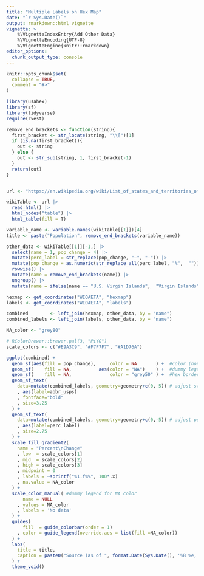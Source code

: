 ```yaml
---
title: "Multiple Labels on Hex Map"
date: "`r Sys.Date()`"
output: rmarkdown::html_vignette
vignette: >
    %\VignetteIndexEntry{Add Other Data}
    %\VignetteEncoding{UTF-8}
    %\VignetteEngine{knitr::rmarkdown}
editor_options: 
  chunk_output_type: console
---
```


```r
knitr::opts_chunk$set(
  collapse = TRUE,
  comment = "#>"
)
```



```r
library(usahex) 
library(sf)
library(tidyverse)
require(rvest)
```




```r
remove_end_brackets <- function(string){
  first_bracket <- str_locate(string, "\\[")[1]
  if (is.na(first_bracket)){
    out <- string 
  } else {
    out <- str_sub(string, 1, first_bracket-1)
  }
  return(out)
}


url <- "https://en.wikipedia.org/wiki/List_of_states_and_territories_of_the_United_States_by_population"

wikiTable <- url |> 
  read_html() |>
  html_nodes("table") |> 
  html_table(fill = T)

variable_name <- variable.names(wikiTable[[1]])[4]
title <- paste("Population", remove_end_brackets(variable_name))

other_data <- wikiTable[[1]][-1,] |> 
  select(name = 1, pop_change = 4) |> 
  mutate(perc_label = str_replace(pop_change, "−", "-")) |> 
  mutate(pop_change = as.numeric(str_replace_all(perc_label, "%",  ""))/100) |> 
  rowwise() |> 
  mutate(name = remove_end_brackets(name)) |> 
  ungroup() |> 
  mutate(name = ifelse(name == "U.S. Virgin Islands",  "Virgin Islands", name)) 
```


```r
hexmap <- get_coordinates("WIOAETA", "hexmap")
labels <- get_coordinates("WIOAETA", "labels")
```

```r
combined        <- left_join(hexmap, other_data, by = "name")
combined_labels <- left_join(labels, other_data, by = "name")
```



```r

NA_color <- "grey80"

# RColorBrewer::brewer.pal(3, "PiYG")
scale_colors <- c("#E9A3C9", "#F7F7F7", "#A1D76A")

ggplot(combined) + 
  geom_sf(aes(fill = pop_change),     color = NA       ) +  #color (non-NA) hex
  geom_sf(    fill = NA,          aes(color = "NA")    ) +  #dummy legend for NA values 
  geom_sf(    fill = NA,              color = "grey50" ) +  #hex borders 
  geom_sf_text(
    data=mutate(combined_labels, geometry=geometry+c(0, 5)) # adjust state label up by 5
    , aes(label=abbr_usps)
    , fontface="bold"
    , size=3.25
  ) + 
  geom_sf_text(
    data=mutate(combined_labels, geometry=geometry+c(0,-5)) # adjust percent label down by 5
    , aes(label=perc_label)
    , size=2.75
  ) + 
  scale_fill_gradient2(
    name = "Percent\nChange"
    , low  = scale_colors[1]
    , mid  = scale_colors[2]
    , high = scale_colors[3]
    , midpoint = 0
    , labels = ~sprintf("%1.f%%", 100*.x)
    , na.value = NA_color
  ) + 
  scale_color_manual( #dummy legend for NA color 
      name = NULL
    , values = NA_color
    , labels = 'No data'
  ) +
  guides(
      fill  = guide_colorbar(order = 1)
    , color = guide_legend(override.aes = list(fill =NA_color))
  ) +
  labs(
    title = title, 
    caption = paste0("Source (as of ", format.Date(Sys.Date(), '%B %e, %Y'),"):\n", url)
  ) +
  theme_void()
```






